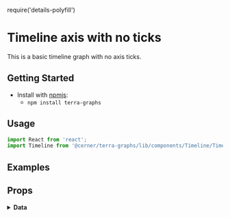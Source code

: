 require('details-polyfill')

# Timeline axis with no ticks

This is a basic timeline graph with no axis ticks.

## Getting Started

- Install with [npmjs](https://www.npmjs.com):
  - `npm install terra-graphs`

## Usage

```jsx
import React from 'react';
import Timeline from '@cerner/terra-graphs/lib/components/Timeline/Timeline';
```

## Examples
<Timeline />

## Props
<PropsTable />

<details>
<summary style={{fontSize: 24 }}>
<b>Data</b>
</summary>

### Graph Config object
<GraphConfig />

### Data object
<DataObject />
</details>
